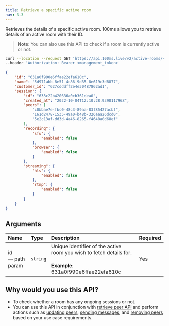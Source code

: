 ```yaml
---
title: Retrieve a specific active room
nav: 3.3
---
```


Retrieves the details of a specific active room. 100ms allows you to retrieve details of an active room with their ID.

> **Note**: You can also use this API to check if a room is currently active or not.

<PostRequest title="https://api.100ms.live/v2/active-rooms/<room_id>" />
<Request id="req-comp-0">

```bash
curl --location --request GET 'https://api.100ms.live/v2/active-rooms/<room_id>' \
--header 'Authorization: Bearer <management_token>'
```

</Request>
<ResponseBox id="resp-0" status="200 OK">

```json
{
    "id": "631a0f990e6ffae22efa610c",
    "name": "5d971abb-8e51-4c86-9d35-8e619c3d8877",
    "customer_id": "627cdddff2e4e30487862ad1",
    "session": {
        "id": "633c22b420636a0cb361dea0",
        "created_at": "2022-10-04T12:10:28.939011796Z",
        "peers": [
            "c0bbae7e-fbc0-48c3-89aa-83f85427acbf",
            "161d2478-1535-49a0-b48b-326aaa26dcd0",
            "5e2c13af-dd3d-4a46-8265-f4648a0d68ef"
        ],
        "recording": {
            "sfu": {
                "enabled": false
            },
            "browser": {
                "enabled": false
            }
        },
        "streaming": {
            "hls": {
                "enabled": false
            },
            "rtmp": {
                "enabled": false
            }
        }
    }
}
```

</ResponseBox>

## Arguments

| Name                  | Type     | Description                                                                                                         | Required |
| :-------------------- | :------- | :------------------------------------------------------------------------------------------------------------------ | :------- |
| id <br/> — path param | `string` | Unique identifier of the active room you wish to fetch details for. <br/><br/>**Example**: 631a0f990e6ffae22efa610c | Yes      |

## Why would you use this API?

-   To check whether a room has any ongoing sessions or not.
-   You can use this API in conjunction with [retrieve peer API](/server-side/v2/active-rooms/retrieve-peer) and perform actions such as [updating peers](/server-side/v2/active-rooms/update-a-peer), [sending messages](/server-side/v2/active-rooms/send-message), and [removing peers](/server-side/v2/active-rooms/remove-peers) based on your use case requirements. 
